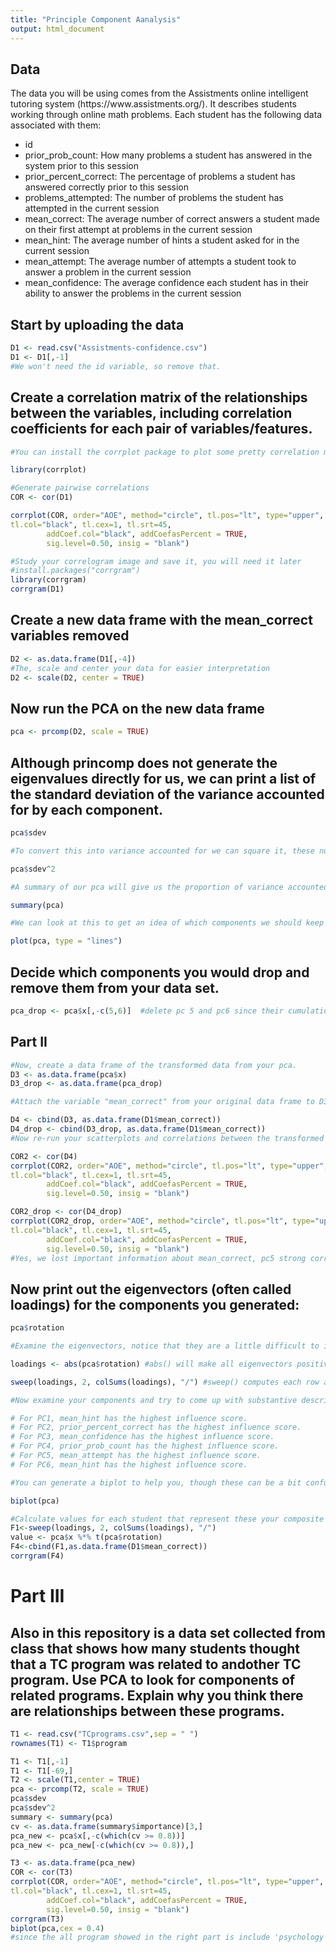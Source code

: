 ```yaml
---
title: "Principle Component Aanalysis"
output: html_document
---
```

## Data
The data you will be using comes from the Assistments online intelligent tutoring system (https://www.assistments.org/). It describes students working through online math problems. Each student has the following data associated with them:

- id
- prior_prob_count: How many problems a student has answered in the system prior to this session
- prior_percent_correct: The percentage of problems a student has answered correctly prior to this session
- problems_attempted: The number of problems the student has attempted in the current session
- mean_correct: The average number of correct answers a student made on their first attempt at problems in the current session
- mean_hint: The average number of hints a student asked for in the current session
- mean_attempt: The average number of attempts a student took to answer a problem in the current session
- mean_confidence: The average confidence each student has in their ability to answer the problems in the current session

## Start by uploading the data
```r
D1 <- read.csv("Assistments-confidence.csv")
D1 <- D1[,-1]
#We won't need the id variable, so remove that.

```

## Create a correlation matrix of the relationships between the variables, including correlation coefficients for each pair of variables/features.

```r
#You can install the corrplot package to plot some pretty correlation matrices (sometimes called correlograms)

library(corrplot)

#Generate pairwise correlations
COR <- cor(D1)

corrplot(COR, order="AOE", method="circle", tl.pos="lt", type="upper",        
tl.col="black", tl.cex=1, tl.srt=45, 
        addCoef.col="black", addCoefasPercent = TRUE,
        sig.level=0.50, insig = "blank")

#Study your correlogram image and save it, you will need it later
#install.packages("corrgram")
library(corrgram)
corrgram(D1)
```

## Create a new data frame with the mean_correct variables removed

```r
D2 <- as.data.frame(D1[,-4])
#The, scale and center your data for easier interpretation
D2 <- scale(D2, center = TRUE)
```

## Now run the PCA on the new data frame

```r
pca <- prcomp(D2, scale = TRUE)
```

## Although princomp does not generate the eigenvalues directly for us, we can print a list of the standard deviation of the variance accounted for by each component.

```r
pca$sdev

#To convert this into variance accounted for we can square it, these numbers are proportional to the eigenvalue

pca$sdev^2

#A summary of our pca will give us the proportion of variance accounted for by each component

summary(pca)

#We can look at this to get an idea of which components we should keep and which we should drop

plot(pca, type = "lines")
```

## Decide which components you would drop and remove them from your data set.
```r
pca_drop <- pca$x[,-c(5,6)]  #delete pc 5 and pc6 since their cumulation of proportion is larger than 0.8. 
```

## Part II

```r
#Now, create a data frame of the transformed data from your pca.
D3 <- as.data.frame(pca$x)
D3_drop <- as.data.frame(pca_drop)

#Attach the variable "mean_correct" from your original data frame to D3.

D4 <- cbind(D3, as.data.frame(D1$mean_correct))
D4_drop <- cbind(D3_drop, as.data.frame(D1$mean_correct))
#Now re-run your scatterplots and correlations between the transformed data and mean_correct. If you had dropped some components would you have lost important infomation about mean_correct?

COR2 <- cor(D4)
corrplot(COR2, order="AOE", method="circle", tl.pos="lt", type="upper",        
tl.col="black", tl.cex=1, tl.srt=45, 
        addCoef.col="black", addCoefasPercent = TRUE,
        sig.level=0.50, insig = "blank")

COR2_drop <- cor(D4_drop)
corrplot(COR2_drop, order="AOE", method="circle", tl.pos="lt", type="upper",        
tl.col="black", tl.cex=1, tl.srt=45, 
        addCoef.col="black", addCoefasPercent = TRUE,
        sig.level=0.50, insig = "blank")
#Yes, we lost important information about mean_correct, pc5 strong correlation with mean_correct. 
```
## Now print out the eigenvectors (often called loadings) for the components you generated:

```r
pca$rotation

#Examine the eigenvectors, notice that they are a little difficult to interpret. It is much easier to make sense of them if we make them proportional within each component

loadings <- abs(pca$rotation) #abs() will make all eigenvectors positive

sweep(loadings, 2, colSums(loadings), "/") #sweep() computes each row as a proportion of the column. (There must be a way to do this with dplyr()?)

#Now examine your components and try to come up with substantive descriptions of what some might represent?

# For PC1, mean_hint has the highest influence score.
# For PC2, prior_percent_correct has the highest influence score.
# For PC3, mean_confidence has the highest influence score.
# For PC4, prior_prob_count has the highest influence score.
# For PC5, mean_attempt has the highest influence score.
# For PC6, mean_hint has the highest influence score.

#You can generate a biplot to help you, though these can be a bit confusing. They plot the transformed data by the first two components. Therefore, the axes represent the direction of maximum variance. Then mapped onto this point cloud are the original directions of the variables, depicted as red arrows. It is supposed to provide a visualization of which variables "go together". Variables that possibly represent the same underlying construct point in the same direction.  

biplot(pca)

#Calculate values for each student that represent these your composite variables and then create a new correlogram showing their relationship to mean_correct.
F1<-sweep(loadings, 2, colSums(loadings), "/")
value <- pca$x %*% t(pca$rotation)
F4<-cbind(F1,as.data.frame(D1$mean_correct))
corrgram(F4)
```
# Part III  

## Also in this repository is a data set collected from class that shows how many students thought that a TC program was related to andother TC program. Use PCA to look for components of related programs. Explain why you think there are relationships between these programs.
```r
T1 <- read.csv("TCprograms.csv",sep = " ")
rownames(T1) <- T1$program

T1 <- T1[,-1]
T1 <- T1[-69,]
T2 <- scale(T1,center = TRUE)
pca <- prcomp(T2, scale = TRUE)
pca$sdev
pca$sdev^2
summary <- summary(pca)
cv <- as.data.frame(summary$importance)[3,]
pca_new <- pca$x[,-c(which(cv >= 0.8))]
pca_new <- pca_new[-c(which(cv >= 0.8)),]

T3 <- as.data.frame(pca_new)
COR <- cor(T3)
corrplot(COR, order="AOE", method="circle", tl.pos="lt", type="upper",        
tl.col="black", tl.cex=1, tl.srt=45, 
        addCoef.col="black", addCoefasPercent = TRUE,
        sig.level=0.50, insig = "blank")
corrgram(T3)
biplot(pca,cex = 0.4)
#since the all program showed in the right part is include 'psychology' related program and most left part include 'education' related program, for every 'education' included program  has relationship with each other and for most of psychology related program have relationship with each other. 
```
